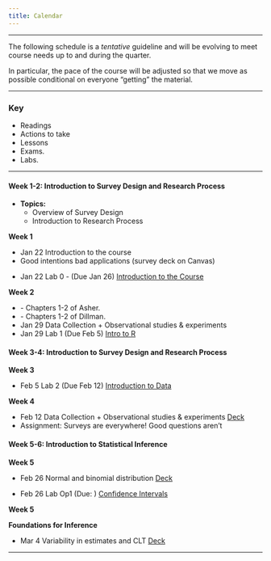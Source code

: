 ```yaml
---
title: Calendar
---
```


***

<i class="fa fa-warning"></i> The following schedule is a *tentative* guideline and will be evolving to meet course needs up to and during the quarter.

In particular, the pace of the course will be adjusted so that we move as possible conditional on everyone "getting" the material.

***


### Key

<ul class="fa-ul">
<li><i class="fa fa-book"></i> Readings
<!-- <i class="fa fa-code"></i> Data Camp courses -->
<li><i class="fa fa-gears"></i> Actions to take </a>
<li><i class="fa fa-bar-chart"></i> Lessons </a>
<li><i class="fa fa-puzzle-piece"></i> Exams. </a>
<li><i class="fa fa-flask"></i> Labs. </a>
</ul>


* * *

#### Week 1-2: Introduction to Survey Design and Research Process

- **Topics:**
  - Overview of Survey Design
  - Introduction to Research Process



**Week 1**


<ul class="fa-ul">
<li><i class="fa-li fa fa-bar-chart"></i>  Jan 22 Introduction to the course </a>
<li><i class="fa-li fa fa-book"></i>    Good intentions bad applications (survey deck on Canvas) </a>
<li><i class="fa-li fa fa-flask"></i>      Jan 22 Lab 0 - (Due Jan 26) <a target="_blank" href=./Labs/lab0/lab0.html>Introduction to the Course</a>

</ul>


**Week 2**

<ul class="fa-ul">
<li><i class="fa-li fa fa-book"></i>    - Chapters 1-2 of  Asher. </a>
<li><i class="fa-li fa fa-book"></i>   - Chapters 1-2 of  Dillman. </a>
<li><i class="fa-li fa fa-bar-chart"></i>  Jan 29 Data Collection + Observational studies & experiments <a target="_blank" href="./Slides/01_unit1/deck1/deck-1-1xxx.pdf"> </a>
<li><i class="fa-li fa fa-flask"></i>      Jan 29  Lab 1 (Due Feb 5)  <a href=./Labs/lab1/intro_to_r.html>Intro to R</a>
</ul>


#### Week 3-4: Introduction to Survey Design and Research Process

**Week 3**

<ul class="fa-ul">
<li><i class="fa-li fa fa-flask"></i>      Feb 5  Lab 2 (Due Feb 12)  <a href=./Labs/lab2/introduction_to_data.html> Introduction to Data</a>
</ul>


**Week 4**

<ul class="fa-ul">
<li><i class="fa-li fa fa-bar-chart"></i> Feb 12 Data Collection + Observational studies & experiments <a target="_blank" href="./Slides/01_unit1/deck1/deck-1-1.pdf"> Deck</a>
<li><i class="fa-li fa-gears"></i> Assignment: Surveys are everywhere! Good questions aren't </a>
</ul>



#### Week 5-6: Introduction to Statistical Inference

**Week 5**

<ul class="fa-ul">

<li><i class="fa-li fa fa-flask"></i>        Feb 26   Normal and binomial distribution <a target="_blank"  href="./Slides/02_unit2/deck3/u2_deck3.pdf"> Deck</a>
<li><i class="fa-li fa fa-flask"></i>      Feb 26  Lab Op1 (Due: )  <a href=./Labs/lab_ci/confidence_intervals.html> Confidence Intervals</a>

</ul>

**Week 5**


**Foundations for Inference** 

<ul class="fa-ul">
<li><i class="fa-li fa fa-bar-chart"></i>    Mar 4 	Variability in estimates and CLT  <a target="_blank" href="./Slides/03_unit3/deck1/u3_deck1"> Deck </a>


</ul>


***

<!--
  


<li><i class="fa-li fa fa-bar-chart"></i>    Mar 4 	Confidence intervals  <a target="_blank" href="./Slides/03_unit3/deck2/u3_deck2.pdf"> Deck </a>
<li><i class="fa-li fa fa-bar-chart"></i>    Mar 9 	 Hypothesis tests  <a target="_blank" href="./Slides/03_unit3/deck3/u3_deck3.pdf"> Deck</a>


* * *

#### Week 3-4: Sampling Theory and Engaged Communities

- **Topics:**
  - Sampling Techniques
  - Engaged Communities

- **Readings:**
  - Chapter 4 “Sampling” (p.93-115) of *How to Conduct Surveys* (available on Canvas).
  - Assignment: Surveys are everywhere! Find a survey & upload it to Canvas.

#### Week 5-6: Probability-Based Methods

- **Topics:**
  - Probability-Based Sampling
  - Analysis of Family History of Incarceration Survey

- **Readings:**
  - Enns et al. 2019. [“What Percentage of Americans Have Ever Had a Family Member Incarcerated?"](https://doi.org/10.1177/2378023119829332)
  - Short Assignment: Watch [this video](https://youtu.be/sonXfzE1hvo) and answer questions.

#### Week 7-8: Non-Probability Methods

- **Topics:**
  - Evaluation of Online Nonprobability Surveys
  - Application in Political Science

- **Readings:**
  - Kennedy et al. 2016. [“Evaluating Online Nonprobability Surveys”](https://www.pewresearch.org/methods/2016/05/02/evaluating-online-nonprobability-surveys/)
  - Additional readings related to online surveys in political science.

#### Week 9-10: The Business of Survey Research

- **Topics:**
  - Market Research Surveys
  - Global Companies in Market Research

- **Readings:**
  - Survey Monkey. [Quick start guide on how to conduct market research](https://www.surveymonkey.com/mp/market-research-surveys/).
  - Additional readings on the business aspect of survey research.

#### Week 11-12: The Psychology of Survey Response

- **Topics:**
  - Influence of Question Wording
  - Psychological Processes in Survey Response

- **Readings:**
  - Schwarz, Norbert. 1999. [“Self-reports: How the questions shape the answers.”](Link to be added)
  - Short Assignment: Analyze a survey question using Schwarz's insights.

#### Week 13-14: Question Wording Effects & Survey Experiments

- **Topics:**
  - Experimental Design in Surveys
  - Analysis of Trump's Popularity

- **Readings:**
  - Druckman and Lupia. 2012. [“Experimenting with politics.”](Link to be added)
  - Enns and Schuldt. 2020. [“Trump May Be Even More Unpopular Than His Approval Rating Shows.”](https://fivethirtyeight.com/features/trump-may-be-even-more-unpopular-than-his-approval-rating-shows/)

#### Week 15: Data Literacy and How to Avoid Being Misled by Data

- **Topics:**
  - Understanding and Interpreting Data
  - Avoiding Misleading Interpretations

















***
***



<!--

### Unit 1

**Introduction**


<ul class="fa-ul">
<li><i class="fa-li fa fa-bar-chart"></i>    Jan 22 Introduction to the course <a target = "_blank" href="./Slides/00_intro/topic0.pdf">Deck 0</a>
<li><i class="fa-li fa fa-flask"></i>        Jan 22 Lab 0 - (Due Jan 27) <a target="_blank" href=./Labs/lab0/lab0.html>Introduction to the Course</a>
<li><i class="fa-li fa fa-bar-chart"></i>    Jan 27 Data Collection + Observational studies & experiments <a target="_blank" href="./Slides/01_unit1/deck1/deck-1-1.pdf"> Deck</a>
<li><i class="fa-li fa fa-flask"></i>        Jan 29  Lab 1 (Due Feb 5) <a href=./Labs/lab1/intro_to_r.html>Intro to R</a>

<li><i class="fa-li fa fa-bar-chart"></i>    Feb 3 No Class Iowa Caucus


<li><i class="fa-li fa fa-bar-chart"></i>    Feb 5  More exploratory data analysis<a target="_blank" href="./Slides/01_unit1/u1_deck3/u1_deck3.pdf"> Deck</a>

<li><i class="fa-li fa fa-bar-chart"></i>    Feb 10 Introduction to statistical inference <a target="_blank" href="./Slides/01_unit1/u1_deck4/u1_deck4.pdf"> Deck </a>

<li><i class="fa-li fa fa-flask"></i>        Feb 12  Lab 2 (Due Feb 19) <a target="_blank" href=./Labs/lab2/introduction_to_data.html> Introduction to Data</a> 


</ul>
***
<ul class="fa-ul">
<li><i class="fa-li fa fa-book"></i> Reading:  OpenIntro -  Ch 2, Sec 2.1-2.3</a>
<li><i class="fa-li fa fa-gears"></i> Problem set (Due Feb 19)
  <ul>
  <li> Ch1:  1.2, 1.6, 1.16, 1.22, 1.30, 1.34, 2.15, 2.22, 2.24, 2.27.  </a>
  </ul>
</ul>
***
***

###  Unit 2

**Probability and Distribuitions**

<ul class="fa-ul">

<li><i class="fa-li fa fa-bar-chart"></i>    Feb 17 	Probability and conditional probability <a target="_blank" href="./Slides/02_unit2/deck1/u2_deck1.pdf"> Deck </a>
<li><i class="fa-li fa fa-bar-chart"></i>    Feb 19  Lab 3 - (Due Mar 4) <a target="_blank" href=./Labs/lab3/probability.html>Probability</a>	  
<li><i class="fa-li fa fa-bar-chart"></i>    Feb 24  	No class - February Break </a>

<li><i class="fa-li fa fa-flask"></i>        Feb 26   Normal and binomial distribution <a target="_blank"  href="./Slides/02_unit2/deck3/u2_deck3.pdf"> Deck</a>


</ul>


***

<ul class="fa-ul">
<li><i class="fa-li fa fa-book"></i> Reading:  OpenIntro - Ch 3 - Sec 3.1, 3.2 + Ch 4 - Sec 4.1, 4.4</a>
<li><i class="fa-li fa fa-gears"></i> Problem set (Due Mar 4)
  <ul> 
  <li> Ch 2: 2.2, 2.8, 2.18, 2.20, 2.22, 2.26
  <li> Ch 3: 3.4, 3.6, 3.12, 3.18, 3.26, 3.30, 3.36 </a>
  </ul>
</ul>
***
***



### Unit 3

**Foundations for Inference** 

<ul class="fa-ul">
<li><i class="fa-li fa fa-bar-chart"></i>    Mar 2 	Variability in estimates and CLT  <a target="_blank" href="./Slides/03_unit3/deck1/u3_deck1.pdf"> Deck </a>
<li><i class="fa-li fa fa-bar-chart"></i>    Mar 4 	Confidence intervals  <a target="_blank" href="./Slides/03_unit3/deck2/u3_deck2.pdf"> Deck </a>
<li><i class="fa-li fa fa-bar-chart"></i>    Mar 9 	 Hypothesis tests  <a target="_blank" href="./Slides/03_unit3/deck3/u3_deck3.pdf"> Deck</a>
<li><i class="fa-li fa fa-flask"></i>        Mar 11  Lab 4 - (Due Apr 10 [Orig- Mar 18]) <a target="_blank" href=./Labs/lab4/confidence_intervals.html>Confidence intervals</a>
</ul>


***

<ul class="fa-ul">
<li><i class="fa-li fa fa-book"></i> Reading:  OpenIntro -  Ch 4</a>
<li><i class="fa-li fa fa-puzzle-piece"></i> **Midterm Canceled** </a>
</ul>


***
***

### Unit 4

**Inference**

<ul class="fa-ul">
<li><i class="fa-li fa fa-bar-chart"></i>    Apr 6  Inference for numerical data  <a target="_blank" href="./Slides/04_unit4/deck1/u4_deck1.pdf"> Deck </a>
<li><i class="fa-li fa fa-flask"></i>        Apr 8  Lab 5 - (Due Apr 15 [Org - Mar 27]) <a target="_blank" href=./Labs/lab5/inf_for_numerical_data.html>Inference for numerical data</a>

<li><i class="fa-li fa fa-bar-chart"></i>    Apr 13  More inference  <a target="_blank" href="./Slides/04_unit4/deck4/u4_deck4.pdf"> Deck</a> 
<li><i class="fa-li fa fa-flask"></i>        Apr 15  Lab 6 - (Due Apr 29) <a target="_blank" href=./Labs/lab6/more_inf_for_numerical_data.html>(More) inference for numerical data</a>


<li><i class="fa-li  fa fa-exclamation"></i>    Mar 13- Apr 5 classes were canceled + Spring Break 

</ul>



***
<ul class="fa-ul">
<li><i class="fa-li fa fa-book"></i> Reading:  OpenIntro -  Ch. 5</a>
<li><i class="fa-li fa fa-microphone"></i> Apr 22 [Org March 25] Project presentation and paper
<li><i class="fa-li fa fa-gears"></i> Problem set (Due Apr 29 [Org 15]):    </a>
  <ul> 
  <li> Ch 4: 4.2, 4.8, 4.10, 4.12,  4.16, 4.20
  <li> Ch 5: 5.3, 5.4, 5.5, 5.6, 5.12, 5.20, 5.22 </a>
  </ul>
</ul>

***
***



### Unit 5
**Regression**


<ul class="fa-ul">
<li><i class="fa-li fa fa-bar-chart"></i>    Apr 20 Introduction linear regression  <a target="_blank" href="./Slides/06_unit6/deck1/u6_deck1.pdf"> Deck</a>
<li><i class="fa-li fa fa-flask"></i>        Apr 22  Lab 7 - (Due May 6) <a target="_blank" href=./Labs/lab7/simple_regression.html>Linear Regression</a>
<li><i class="fa-li fa fa-bar-chart"></i>    Apr 27 Multiple linear regression  <a target="_blank" href="./Slides/07_unit7/deck1/u7_deck1.pdf"> Deck</a>
<li><i class="fa-li fa fa-flask"></i>        Apr 29   Lab 8 - (Optional) <a target="_blank" href=./Labs/lab8//multiple_regression.html>Multiple Linear Regression Lab</a>

</ul>


***

<ul class="fa-ul">
<li><i class="fa-li fa fa-book"></i> Reading:  OpenIntro  - Ch 7 + Ch 8 - Sec 8.1, 8.2, 8.3</a>
</ul>

***
***


### Unit 6
**Presenting results**


<ul class="fa-ul">

<li><i class="fa-li fa fa-flask"></i>        May 4   Lecture/Lab <a target="_blank" href=./Labs/lab0/lab0.html>Predicted probabilities -  Visualizaton </a>
<li><i class="fa-li fa fa-flask"></i>        May 6    Lecture/Lab <a target="_blank" href=./Labs/lab0/lab0.html>Case study</a>
<li><i class="fa-li fa"></i>        May 11   Project Consulting
</ul>

***
***

### Final assessment

<ul class="fa-ul">
<li><i class="fa-li fa fa-microphone"></i>**Final Presentation Canceled** 
<li><i class="fa-li fa fa-file-text-o"></i> **May  22  Final Paper Due** 
</ul>

-->


